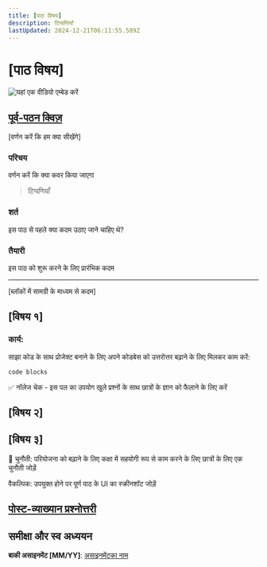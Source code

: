 ```yaml
---
title: [पाठ विषय]
description: टिप्पणियाँ
lastUpdated: 2024-12-21T06:11:55.589Z
---
```


# [पाठ विषय]

![यहां एक वीडियो एम्बेड करें](video-url)

## [पूर्व-पठन क्विज़](quiz-url)

[वर्णन करें कि हम क्या सीखेंगे]

### परिचय

वर्णन करें कि क्या कवर किया जाएगा

> टिप्पणियाँ

### शर्त

इस पाठ से पहले क्या कदम उठाए जाने चाहिए थे?

### तैयारी

इस पाठ को शुरू करने के लिए प्रारंभिक कदम

---

[ब्लॉकों में सामग्री के माध्यम से कदम]

## [विषय १]

### कार्य:

साझा कोड के साथ प्रोजेक्ट बनाने के लिए अपने कोडबेस को उत्तरोत्तर बढ़ाने के लिए मिलकर काम करें:

```html
code blocks
```

✅ नॉलेज चेक - इस पल का उपयोग खुले प्रश्नों के साथ छात्रों के ज्ञान को फैलाने के लिए करें

## [विषय २]

## [विषय ३]

🚀 चुनौती: परियोजना को बढ़ाने के लिए कक्षा में सहयोगी रूप से काम करने के लिए छात्रों के लिए एक चुनौती जोड़ें

वैकल्पिक: उपयुक्त होने पर पूर्ण पाठ के UI का स्क्रीनशॉट जोड़ें

## [पोस्ट-व्याख्यान प्रश्नोत्तरी](quiz-url)

## समीक्षा और स्व अध्ययन

**बाकी असाइनमेंट [MM/YY]**: [असाइनमेंटका नाम](assignment.hi.md)

